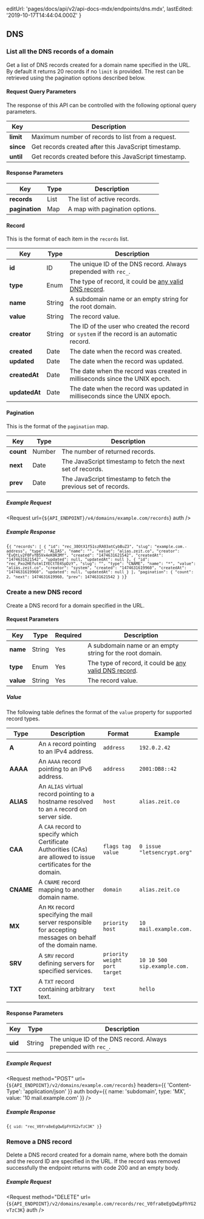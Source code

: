 
  editUrl: 'pages/docs/api/v2/api-docs-mdx/endpoints/dns.mdx',
  lastEdited: '2019-10-17T14:44:04.000Z'
}

## DNS

### List all the DNS records of a domain

<Endpoint method="GET" url="/v4/domains/:domain/records" />

Get a list of DNS records created for a domain name specified in the URL. By default it returns 20 records if no `limit` is provided. The rest can be retrieved using the pagination options described below.

#### Request Query Parameters

The response of this API can be controlled with the following optional query parameters.

| Key       | Description                                           |
| --------- | ----------------------------------------------------- |
| **limit** | Maximum number of records to list from a request.     |
| **since** | Get records created after this JavaScript timestamp.  |
| **until** | Get records created before this JavaScript timestamp. |

#### Response Parameters

| Key            | <HelpLink href="#api-basics/types" hasIcon>Type</HelpLink> | Description                    |
| -------------- | ---------------------------------------------------------- | ------------------------------ |
| **records**    | <HelpLink href="#api-basics/types">List</HelpLink>         | The list of active records.    |
| **pagination** | <HelpLink href="#api-basics/types">Map</HelpLink>          | A map with pagination options. |

#### Record

This is the format of each item in the `records` list.

| Key           | <HelpLink href="#api-basics/types" hasIcon>Type</HelpLink> | Description                                                                                                     |
| ------------- | ---------------------------------------------------------- | --------------------------------------------------------------------------------------------------------------- |
| **id**        | <HelpLink href="#api-basics/types">ID</HelpLink>           | The unique ID of the DNS record. Always prepended with `rec_`.                                                  |
| **type**      | <HelpLink href="#api-basics/types">Enum</HelpLink>         | The type of record, it could be [any valid DNS record](https://en.wikipedia.org/wiki/List_of_DNS_record_types). |
| **name**      | <HelpLink href="#api-basics/types">String</HelpLink>       | A subdomain name or an empty string for the root domain.                                                        |
| **value**     | <HelpLink href="#api-basics/types">String</HelpLink>       | The record value.                                                                                               |
| **creator**   | <HelpLink href="#api-basics/types">String</HelpLink>       | The ID of the user who created the record or `system` if the record is an automatic record.                     |
| **created**   | <HelpLink href="#api-basics/types">Date</HelpLink>         | The date when the record was created.                                                                           |
| **updated**   | <HelpLink href="#api-basics/types">Date</HelpLink>         | The date when the record was updated.                                                                           |
| **createdAt** | <HelpLink href="#api-basics/types">Date</HelpLink>         | The date when the record was created in milliseconds since the UNIX epoch.                                      |
| **updatedAt** | <HelpLink href="#api-basics/types">Date</HelpLink>         | The date when the record was updated in milliseconds since the UNIX epoch.                                      |

#### Pagination

This is the format of the `pagination` map.

| Key       | <HelpLink href="#api-basics/types" hasIcon>Type</HelpLink> | Description                                                    |
| --------- | ---------------------------------------------------------- | -------------------------------------------------------------- |
| **count** | <HelpLink href="#api-basics/types">Number</HelpLink>       | The number of returned records.                                |
| **next**  | <HelpLink href="#api-basics/types">Date</HelpLink>         | The JavaScript timestamp to fetch the next set of records.     |
| **prev**  | <HelpLink href="#api-basics/types">Date</HelpLink>         | The JavaScript timestamp to fetch the previous set of records. |

##### Example Request

<Request url={`${API_ENDPOINT}/v4/domains/example.com/records`} auth />

##### Example Response

<Code lang="json">{`{
  "records": [
    {
      "id": "rec_38OtX1f51szRA03atCybBuZ3",
      "slug": "example.com.-address",
      "type": "ALIAS",
      "name": "",
      "value": "alias.zeit.co",
      "creator": "EvQtLv2F0FvfB5Vx4eK0R3Mf",
      "created": "1474631621542",
      "createdAt": "1474631621542",
      "updated": null,
      "updatedAt": null
    },
    {
      "id": "rec_Pxo2HEfutmlIYECtTE4SpDzY",
      "slug": "",
      "type": "CNAME",
      "name": "*",
      "value": "alias.zeit.co",
      "creator": "system",
      "created": "1474631619960",
      "createdAt": "1474631619960",
      "updated": null,
      "updatedAt": null
    }
  ],
  "pagination": {
    "count": 2,
    "next": 1474631619960,
    "prev": 1474631621542
  }
}`}</Code>

### Create a new DNS record

<Endpoint method="POST" url="/v2/domains/:domain/records" />

Create a DNS record for a domain specified in the URL.

#### Request Parameters

| Key       | <HelpLink href="#api-basics/types" hasIcon>Type</HelpLink> | Required | Description                                                                                                     |
| --------- | ---------------------------------------------------------- | -------- | --------------------------------------------------------------------------------------------------------------- |
| **name**  | <HelpLink href="#api-basics/types">String</HelpLink>       | Yes      | A subdomain name or an empty string for the root domain.                                                        |
| **type**  | <HelpLink href="#api-basics/types">Enum</HelpLink>         | Yes      | The type of record, it could be [any valid DNS record](https://en.wikipedia.org/wiki/List_of_DNS_record_types). |
| **value** | <HelpLink href="#api-basics/types">String</HelpLink>       | Yes      | The record value.                                                                                               |

##### Value

The following table defines the format of the `value` property for supported record types.

| Type      | Description                                                                                                     | Format                        | Example                      |
| --------- | --------------------------------------------------------------------------------------------------------------- | ----------------------------- | ---------------------------- |
| **A**     | An `A` record pointing to an IPv4 address.                                                                      | `address`                     | `192.0.2.42`                 |
| **AAAA**  | An `AAAA` record pointing to an IPv6 address.                                                                   | `address`                     | `2001:DB8::42`               |
| **ALIAS** | An `ALIAS` virtual record pointing to a hostname resolved to an `A` record on server side.                      | `host`                        | `alias.zeit.co`              |
| **CAA**   | A `CAA` record to specify which Certificate Authorities (CAs) are allowed to issue certificates for the domain. | `flags tag value`             | `0 issue "letsencrypt.org"`  |
| **CNAME** | A `CNAME` record mapping to another domain name.                                                                | `domain`                      | `alias.zeit.co`              |
| **MX**    | An `MX` record specifying the mail server responsible for accepting messages on behalf of the domain name.      | `priority host`               | `10 mail.example.com.`       |
| **SRV**   | A `SRV` record defining servers for specified services.                                                         | `priority weight port target` | `10 10 500 sip.example.com.` |
| **TXT**   | A `TXT` record containing arbitrary text.                                                                       | `text`                        | `hello`                      |

#### Response Parameters

| Key     | <HelpLink href="#api-basics/types" hasIcon>Type</HelpLink> | Description                                                    |
| ------- | ---------------------------------------------------------- | -------------------------------------------------------------- |
| **uid** | <HelpLink href="#api-basics/types">String</HelpLink>       | The unique ID of the DNS record. Always prepended with `rec_`. |

##### Example Request

<Request
  method="POST"
  url={`${API_ENDPOINT}/v2/domains/example.com/records`}
  headers={{
    'Content-Type': 'application/json'
  }}
  auth
  body={{
    name: 'subdomain',
    type: 'MX',
    value: '10 mail.example.com'
  }}
/>

##### Example Response

<Code lang="json">{`{
  uid: "rec_V0fra8eEgQwEpFhYG2vTzC3K"
}`}</Code>

### Remove a DNS record

<Endpoint method="DELETE" url="/v2/domains/:domain/records/:recId" />

Delete a DNS record created for a domain name, where both the domain
and the record ID are specified in the URL. If the record was removed
successfully the endpoint returns with code 200 and an empty body.

##### Example Request

<Request
  method="DELETE"
  url={`${API_ENDPOINT}/v2/domains/example.com/records/rec_V0fra8eEgQwEpFhYG2vTzC3K`}
  auth
/>
